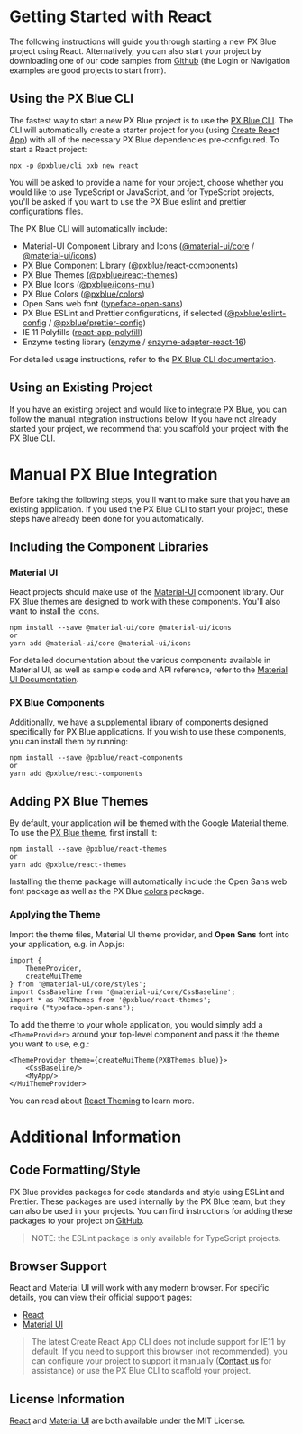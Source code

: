 
# Getting Started with React

The following instructions will guide you through starting a new PX Blue project using React. Alternatively, you can also start your project by downloading one of our code samples from [Github](https://github.com/pxblue) (the Login or Navigation examples are good projects to start from).

## Using the PX Blue CLI

The fastest way to start a new PX Blue project is to use the [PX Blue CLI](/development/cli). The CLI will automatically create a starter project for you (using [Create React App](https://github.com/facebookincubator/create-react-app)) with all of the necessary PX Blue dependencies pre-configured. To start a React project:

```
npx -p @pxblue/cli pxb new react
```

You will be asked to provide a name for your project, choose whether you would like to use TypeScript or JavaScript, and for TypeScript projects, you'll be asked if you want to use the PX Blue eslint and prettier configurations files.

The PX Blue CLI will automatically include:

-   Material-UI Component Library and Icons ([@material-ui/core](https://www.npmjs.com/package/@material-ui/core) / [@material-ui/icons](https://www.npmjs.com/package/@material-ui/icons))
-   PX Blue Component Library ([@pxblue/react-components](https://www.npmjs.com/package/@pxblue/react-components))
-   PX Blue Themes ([@pxblue/react-themes](https://www.npmjs.com/package/@pxblue/react-themes))
-   PX Blue Icons ([@pxblue/icons-mui](https://www.npmjs.com/package/@pxblue/icons-mui))
-   PX Blue Colors ([@pxblue/colors](https://www.npmjs.com/package/@pxblue/colors))
-   Open Sans web font ([typeface-open-sans](https://www.npmjs.com/package/typeface-open-sans))
-   PX Blue ESLint and Prettier configurations, if selected ([@pxblue/eslint-config](https://www.npmjs.com/package/@pxblue/eslint-config) / [@pxblue/prettier-config](https://www.npmjs.com/package/@pxblue/prettier-config))
-   IE 11 Polyfills ([react-app-polyfill](https://www.npmjs.com/package/react-app-polyfill))
-   Enzyme testing library ([enzyme](https://www.npmjs.com/package/enzyme) / [enzyme-adapter-react-16](https://www.npmjs.com/package/enzyme-adapter-react-16))

For detailed usage instructions, refer to the [PX Blue CLI documentation](https://www.npmjs.com/package/@pxblue/cli).

## Using an Existing Project

If you have an existing project and would like to integrate PX Blue, you can follow the manual integration instructions below. If you have not already started your project, we recommend that you scaffold your project with the PX Blue CLI.

<Divider />

# Manual PX Blue Integration

Before taking the following steps, you'll want to make sure that you have an existing application. If you used the PX Blue CLI to start your project, these steps have already been done for you automatically.

## Including the Component Libraries

### Material UI

React projects should make use of the [Material-UI](https://material-ui.com/) component library. Our PX Blue themes are designed to work with these components. You'll also want to install the icons.

```
npm install --save @material-ui/core @material-ui/icons
or
yarn add @material-ui/core @material-ui/icons
```

For detailed documentation about the various components available in Material UI, as well as sample code and API reference, refer to the [Material UI Documentation](https://material-ui.com/).

### PX Blue Components

Additionally, we have a [supplemental library](https://github.com/pxblue/react-component-library/tree/dev) of components designed specifically for PX Blue applications. If you wish to use these components, you can install them by running:

```
npm install --save @pxblue/react-components
or
yarn add @pxblue/react-components
```

## Adding PX Blue Themes

By default, your application will be themed with the Google Material theme. To use the [PX Blue theme](https://www.npmjs.com/package/@pxblue/react-themes), first install it:

```
npm install --save @pxblue/react-themes
or
yarn add @pxblue/react-themes
```

Installing the theme package will automatically include the Open Sans web font package as well as the PX Blue [colors](https://www.npmjs.com/package/@pxblue/colors) package.

### Applying the Theme

Import the theme files, Material UI theme provider, and **Open Sans** font into your application, e.g. in App.js:

```
import {
    ThemeProvider,
    createMuiTheme
} from '@material-ui/core/styles';
import CssBaseline from '@material-ui/core/CssBaseline';
import * as PXBThemes from '@pxblue/react-themes';
require ("typeface-open-sans");
```

To add the theme to your whole application, you would simply add a `<ThemeProvider>` around your top-level component and pass it the theme you want to use, e.g.:

```
<ThemeProvider theme={createMuiTheme(PXBThemes.blue)}>
    <CssBaseline/>
    <MyApp/>
</MuiThemeProvider>
```

You can read about [React Theming](https://material-ui-next.com/customization/themes/) to learn more.

<Divider />

# Additional Information

## Code Formatting/Style

PX Blue provides packages for code standards and style using ESLint and Prettier. These packages are used internally by the PX Blue team, but they can also be used in your projects. You can find instructions for adding these packages to your project on [GitHub](https://github.com/pxblue/code-standards).

> NOTE: the ESLint package is only available for TypeScript projects.

## Browser Support

React and Material UI will work with any modern browser. For specific details, you can view their official support pages:

-   [React](https://facebook.github.io/create-react-app/docs/supported-browsers-features)
-   [Material UI](https://material-ui.com/getting-started/supported-platforms/)

> The latest Create React App CLI does not include support for IE11 by default. If you need to support this browser (not recommended), you can configure your project to support it manually ([Contact us](/community/contactus) for assistance) or use the PX Blue CLI to scaffold your project.

## License Information

[React](https://github.com/facebook/react/blob/master/LICENSE) and [Material UI](https://github.com/mui-org/material-ui/blob/master/LICENSE) are both available under the MIT License.
